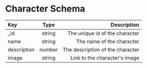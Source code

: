 # Character Schema

| Key         |  Type  |                      Description |
| :---------- | :----: | -------------------------------: |
| \_id        | string |   The unique id of the character |
| name        | string |        The name of the character |
| description | number | The description of the character |
| image       | string |    Link to the character's image |
